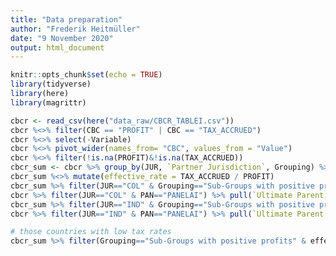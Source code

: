 ```yaml
---
title: "Data preparation"
author: "Frederik Heitmüller"
date: "9 November 2020"
output: html_document
---
```


```r
knitr::opts_chunk$set(echo = TRUE)
library(tidyverse)
library(here)
library(magrittr)
```


```r

cbcr <- read_csv(here("data_raw/CBCR_TABLEI.csv"))
cbcr %<>% filter(CBC == "PROFIT" | CBC == "TAX_ACCRUED")
cbcr %<>% select(-Variable)
cbcr %<>% pivot_wider(names_from= "CBC", values_from = "Value")
cbcr %<>% filter(!is.na(PROFIT)&!is.na(TAX_ACCRUED))
cbcr_sum <- cbcr %>% group_by(JUR, `Partner Jurisdiction`, Grouping) %>% summarise_at(vars("PROFIT", "TAX_ACCRUED"), .funs= sum)
cbcr_sum %<>% mutate(effective_rate = TAX_ACCRUED / PROFIT)
cbcr_sum %>% filter(JUR=="COL" & Grouping=="Sub-Groups with positive profits") %>% pull(effective_rate)
cbcr %>% filter(JUR=="COL" & PAN=="PANELAI") %>% pull(`Ultimate Parent Jurisdiction`)
cbcr_sum %>% filter(JUR=="IND" & Grouping=="Sub-Groups with positive profits") %>% pull(effective_rate)
cbcr %>% filter(JUR=="IND" & PAN=="PANELAI") %>% pull(`Ultimate Parent Jurisdiction`)

# those countries with low tax rates
cbcr_sum %>% filter(Grouping=="Sub-Groups with positive profits" & effective_rate < 0.1 & effective_rate >= 0) %>% pull(`Partner Jurisdiction`)


```

